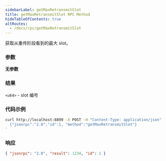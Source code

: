 ```yaml
---
sidebarLabel: getMaxRetransmitSlot
title: getMaxRetransmitSlot RPC Method
hideTableOfContents: true
altRoutes:
  - /docs/rpc/getMaxRetransmitSlot
---
```


获取从重传阶段看到的最大 slot。

<DocSideBySide>

<DocLeftSide>

### 参数

**无参数**

### 结果

`<u64>` - slot 编号

</DocLeftSide>

<DocRightSide>

### 代码示例

```bash
curl http://localhost:8899 -X POST -H "Content-Type: application/json" -d '
  {"jsonrpc":"2.0","id":1, "method":"getMaxRetransmitSlot"}
'
```

### 响应

```json
{ "jsonrpc": "2.0", "result": 1234, "id": 1 }
```

</DocRightSide>
</DocSideBySide>
